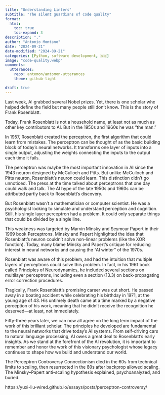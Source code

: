 ```yaml
---
title: "Understanding Linters"
subtitle: "The silent guardians of code quality"
format:
  html:
    toc: true
    toc-expand: 3
description: "."
author: "Antonio Montano"
date: "2024-09-21"
date-modified: "2024-09-21"
categories: [Python, software development, 🇬🇧]
image: "code-quality.webp"
comments: 
  utterances:
    repo: antomon/antomon-utterances
    theme: github-light

draft: true
---
```



Last week, AI grabbed several Nobel prizes. Yet, there is one scholar who helped define the field but many people still don't know. This is the story of Frank Rosenblatt.

Today, Frank Rosenblatt is not a household name, at least not as much as other key contributors to AI. But in the 1950s and 1960s he was "the man."

In 1957, Rosenblatt created the perceptron, the first algorithm that could learn from mistakes. The perceptron can be thought of as the basic building block of today's neural networks. It transforms one layer of inputs into a single output, adjusting the weights connecting the inputs to the output each time it fails.

The perceptron was maybe the most important innovation in AI since the 1943 neuron designed by McCulloch and Pitts. But unlike McCulloch and Pitts neuron, Rosenblatt's neuron could learn. This distinction didn't go unnoticed. The press at the time talked about perceptrons that one day could walk and talk. The AI hype of the late 1950s and 1960s can be attributed partly back to Rosenblatt's discovery.

But Rosenblatt wasn't a mathematician or computer scientist. He was a psychologist looking to simulate and understand perception and cognition. Still, his single layer perceptron had a problem. It could only separate things that could be divided by a single line. 

This weakness was targeted by Marvin Minsky and Seymour Papert in their 1969 book Perceptrons. Minsky and Papert highlighted the idea that Rosenblatt's neuron couldn't solve non-linear problems (like the XOR function). Today, many blame Minsky and Papert's critique for reducing interest in neural networks and causing the "AI winter" of the 1970s. 

Rosenblatt was aware of this problem, and had the intuition that multiple layers of perceptrons could solve this problem. In fact, in his 1961 book called Principles of Neurodynamics, he included several sections on multilayer perceptrons, including even a section (13.3) on back-propagating error correction procedures. 

Tragically, Frank Rosenblatt’s promising career was cut short. He passed away in a boating accident while celebrating his birthday in 1971, at the young age of 43. His untimely death came at a time marked by a negative perception of his work, meaning that he  didn’t receive the recognition he deserved—at least, not immediately.

Fifty-three years later, we can now all agree on the long term impact of the work of this brilliant scholar. The principles he developed are fundamental to the neural networks that drive today's AI systems. From self-driving cars to natural language processing, AI owes a great deal to Rosenblatt’s early insights. As we stand at the forefront of the AI revolution, it is important to remember and honor the work of this visionary psychologist whose legacy continues to shape how we build and understand our world.

The Perceptron Controversy
Connectionism died in the 60s from technical limits to scaling, then resurrected in the 80s after backprop allowed scaling. The Minsky–Papert anti-scaling hypothesis explained, psychoanalyzed, and buried.

https://yuxi-liu-wired.github.io/essays/posts/perceptron-controversy/